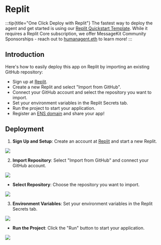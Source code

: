 # Replit

:::tip{title="One Click Deploy with Replit"}
The fastest way to deploy the agent and get started is using our [Replit Quickstart Template](https://replit.com/@raihankhan-rk/MessageKit-Quickstart-Template). While it requires a Replit Core subscription, we offer MessageKit Community Sponsorships - reach out to [humanagent.eth](https://converse.xyz/humanagent.eth) to learn more!
:::

## Introduction

Here's how to easily deploy this app on Replit by importing an existing GitHub repository:

- Sign up at [Replit](https://replit.com/).
- Create a new Replit and select "Import from GitHub".
- Connect your GitHub account and select the repository you want to import.
- Set your environment variables in the Replit Secrets tab.
- Run the project to start your application.
- Register an [ENS domain](https://ens.domains/) and share your app!

## Deployment

1. **Sign Up and Setup**: Create an account at [Replit](https://replit.com/) and start a new Replit.

![](/img/replit/1.png)

2. **Import Repository**: Select "Import from GitHub" and connect your GitHub account.

![](/img/replit/2.png)

- **Select Repository**: Choose the repository you want to import.

![](/img/replit/3.png)

3. **Environment Variables**: Set your environment variables in the Replit Secrets tab.

![](/img/replit/4.png)

- **Run the Project**: Click the "Run" button to start your application.

![](/img/replit/5.gif)
